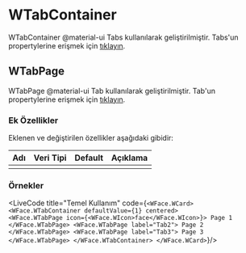 
# WTabContainer

WTabContainer @material-ui Tabs kullanılarak geliştirilmiştir.
Tabs'un propertylerine erişmek için [tıklayın](https://material-ui.com/api/tabs/).

## WTabPage

WTabPage @material-ui Tab kullanılarak geliştirilmiştir.
Tab'un propertylerine erişmek için [tıklayın](https://material-ui.com/api/tab/).

### Ek Özellikler

Eklenen ve değiştirilen özellikler aşağıdaki gibidir:

| Adı                 | Veri Tipi                                                     | Default | Açıklama                                        |
|:--------------------|:--------------------------------------------------------------|:--------|:------------------------------------------------|
|                     |                                                               |         |                                                 |


### Örnekler

<LiveCode title="Temel Kullanım" code={`
<WFace.WCard>
  <WFace.WTabContainer defaultValue={1} centered>        
    <WFace.WTabPage icon={<WFace.WIcon>face</WFace.WIcon>}>
      Page 1
    </WFace.WTabPage>
    <WFace.WTabPage label="Tab2">
      Page 2
    </WFace.WTabPage>
    <WFace.WTabPage label="Tab3">
      Page 3
    </WFace.WTabPage>
  </WFace.WTabContainer>
</WFace.WCard>
`}/>